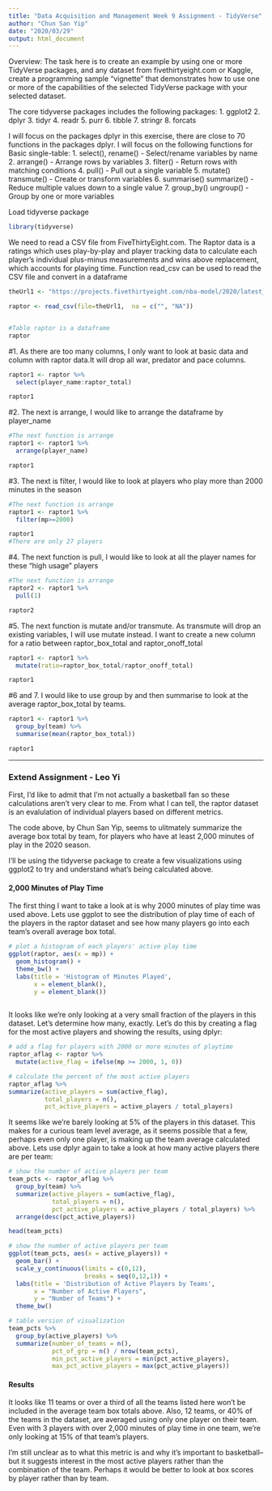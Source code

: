 ```yaml
---
title: "Data Acquisition and Management Week 9 Assignment - TidyVerse"
author: "Chun San Yip"
date: "2020/03/29"
output: html_document
---
```


Overview:
The task here is to create an example by using one or more TidyVerse packages, and any dataset from fivethirtyeight.com or Kaggle, create a programming sample “vignette” that demonstrates how to use one or more of the capabilities of the selected TidyVerse package with your selected dataset. 

The core tidyverse packages includes the following packages:
1. ggplot2
2. dplyr
3. tidyr
4. readr
5. purr
6. tibble
7. stringr
8. forcats

I will focus on the packages dplyr in this exercise, there are close to 70 functions in the packages dplyr. I will focus on the following functions for Basic single-table:
1. select(), rename() - Select/rename variables by name
2. arrange() - Arrange rows by variables
3. filter() - Return rows with matching conditions
4. pull() - Pull out a single variable
5. mutate() transmute() - Create or transform variables
6. summarise() summarize() - Reduce multiple values down to a single value
7. group_by() ungroup() - Group by one or more variables

Load tidyverse package
```r
library(tidyverse)
```

We need to read a CSV file from FiveThirtyEight.com. The Raptor data is a ratings which uses play-by-play and player tracking data to calculate each player's individual plus-minus measurements and wins above replacement, which accounts for playing time. Function read_csv can be used to read the CSV file and convert in a dataframe
```r
theUrl1 <- "https://projects.fivethirtyeight.com/nba-model/2020/latest_RAPTOR_by_team.csv"

raptor <- read_csv(file=theUrl1,  na = c("", "NA"))


#Table raptor is a dataframe
raptor
```


#1. As there are too many columns, I only want to look at basic data and column with raptor data.It will drop all war, predator and pace columns.
```r
raptor1 <- raptor %>%
  select(player_name:raptor_total)

raptor1

```

#2. The next is arrange, I would like to arrange the dataframe by player_name
```r
#The next function is arrange
raptor1 <- raptor1 %>%
  arrange(player_name)

raptor1
```

#3. The next is filter, I would like to look at players who play more than 2000 minutes in the season
```r
#The next function is arrange
raptor1 <- raptor1 %>%
  filter(mp>=2000)

raptor1
#There are only 27 players
```

#4. The next function is pull, I would like to look at all the player names for these "high usage" players
```r
#The next function is arrange
raptor2 <- raptor1 %>%
  pull(1)

raptor2
```

#5. The next function is mutate and/or transmute. As transmute will drop an existing variables, I will use mutate instead. I want to create a new column for a ratio between raptor_box_total and raptor_onoff_total
```r
raptor1 <- raptor1 %>%
  mutate(ratio=raptor_box_total/raptor_onoff_total)

raptor1
```

#6 and 7. I would like to use group by and then summarise to look at the average raptor_box_total by teams.
```r
raptor1 <- raptor1 %>%
  group_by(team) %>%
  summarise(mean(raptor_box_total))

raptor1
```


***

### Extend Assignment - Leo Yi

First, I'd like to admit that I'm not actually a basketball fan so these calculations aren't very clear to me. From what I can tell, the raptor dataset is an evalulation of individual players based on different metrics. 

The code above, by Chun San Yip, seems to ulitmately summarize the average box total by team, for players who have at least 2,000 minutes of play in the 2020 season.

I'll be using the tidyverse package to create a few visualizations using ggplot2 to try and understand what's being calculated above.

#### 2,000 Minutes of Play Time

The first thing I want to take a look at is why 2000 minutes of play time was used above. Lets use ggplot to see the distribution of play time of each of the players in the raptor dataset and see how many players go into each team's overall average box total.

```r
# plot a histogram of each players' active play time
ggplot(raptor, aes(x = mp)) +
  geom_histogram() +
  theme_bw() +
  labs(title = 'Histogram of Minutes Played',
       x = element_blank(),
       y = element_blank())
  
```

It looks like we're only looking at a very small fraction of the players in this dataset. Let's determine how many, exactly. Let's do this by creating a flag for the most active players and showing the results, using dplyr:

```r
# add a flag for players with 2000 or more minutes of playtime
raptor_aflag <- raptor %>%
  mutate(active_flag = ifelse(mp >= 2000, 1, 0))

# calculate the percent of the most active players
raptor_aflag %>%
summarize(active_players = sum(active_flag),
          total_players = n(),
          pct_active_players = active_players / total_players)
```

It seems like we're barely looking at 5% of the players in this dataset. This makes for a curious team level average, as it seems possible that a few, perhaps even only one player, is making up the team average calculated above. Lets use dplyr again to take a look at how many active players there are per team:

```r
# show the number of active players per team
team_pcts <- raptor_aflag %>%  
  group_by(team) %>%
  summarize(active_players = sum(active_flag),
            total_players = n(),
            pct_active_players = active_players / total_players) %>%
  arrange(desc(pct_active_players))

head(team_pcts)

# show the number of active players per team
ggplot(team_pcts, aes(x = active_players)) +
  geom_bar() +
  scale_y_continuous(limits = c(0,12),
                     breaks = seq(0,12,1)) +
  labs(title = 'Distribution of Active Players by Teams',
       x = "Number of Active Players",
       y = "Number of Teams") +
  theme_bw()

# table version of visualization
team_pcts %>%
  group_by(active_players) %>%
  summarize(number_of_teams = n(),
            pct_of_grp = n() / nrow(team_pcts),
            min_pct_active_players = min(pct_active_players),
            max_pct_active_players = max(pct_active_players))
```

#### Results

It looks like 11 teams or over a third of all the teams listed here won't be included in the average team box totals above. Also, 12 teams, or 40% of the teams in the dataset, are averaged using only one player on their team. Even with 3 players with over 2,000 minutes of play time in one team, we're only looking at 15% of that team's players.

I'm still unclear as to what this metric is and why it's important to basketball-- but it suggests interest in the most active players rather than the combination of the team. Perhaps it would be better to look at box scores by player rather than by team.



